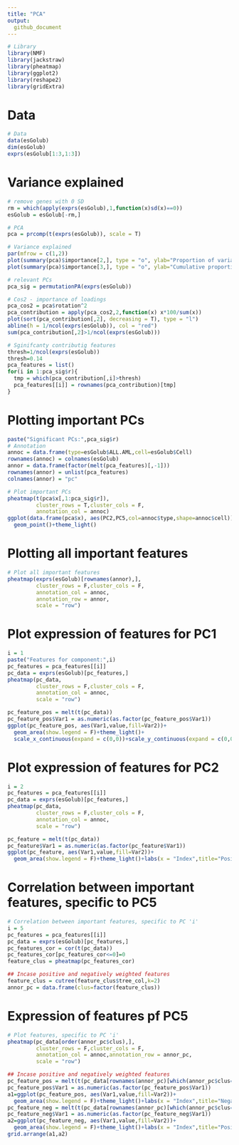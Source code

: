```yaml
---
title: "PCA"
output:
  github_document
---
```


```r

# Library
library(NMF)
library(jackstraw)
library(pheatmap)
library(ggplot2)
library(reshape2)
library(gridExtra)

```

# Data
```r
# Data
data(esGolub)
dim(esGolub)
exprs(esGolub[1:3,1:3])
```


# Variance explained
```r
# remove genes with 0 SD
rm = which(apply(exprs(esGolub),1,function(x)sd(x)==0))
esGolub = esGolub[-rm,]

# PCA
pca = prcomp(t(exprs(esGolub)), scale = T)

# Variance explained
par(mfrow = c(1,2))
plot(summary(pca)$importance[2,], type = "o", ylab="Proportion of variance")
plot(summary(pca)$importance[3,], type = "o", ylab="Cumulative proportion")
```
```r
# relevant PCs
pca_sig = permutationPA(exprs(esGolub))

# Cos2 - importance of loadings
pca_cos2 = pca$rotation^2
pca_contribution = apply(pca_cos2,2,function(x) x*100/sum(x))
plot(sort(pca_contribution[,2], decreasing = T), type = "l")
abline(h = 1/ncol(exprs(esGolub)), col = "red")
sum(pca_contribution[,2]>1/ncol(exprs(esGolub)))

# Sginifcanty contributig features
thresh=1/ncol(exprs(esGolub))
thresh=0.14
pca_features = list()
for(i in 1:pca_sig$r){
  tmp = which(pca_contribution[,i]>thresh)
  pca_features[[i]] = rownames(pca_contribution)[tmp]
}
```

# Plotting important PCs
```r
paste("Significant PCs:",pca_sig$r)
# Annotation
annoc = data.frame(type=esGolub$ALL.AML,cell=esGolub$Cell)
rownames(annoc) = colnames(esGolub)
annor = data.frame(factor(melt(pca_features)[,-1]))
rownames(annor) = unlist(pca_features)
colnames(annor) = "pc"

# Plot important PCs
pheatmap(t(pca$x[,1:pca_sig$r]),
         cluster_rows = T,cluster_cols = F,
         annotation_col = annoc)
ggplot(data.frame(pca$x), aes(PC2,PC5,col=annoc$type,shape=annoc$cell))+
  geom_point()+theme_light()
```

# Plotting all important features
```r
# Plot all important features
pheatmap(exprs(esGolub)[rownames(annor),],
         cluster_rows = F,cluster_cols = F,
         annotation_col = annoc, 
         annotation_row = annor,
         scale = "row")
```

# Plot expression of features for PC1
```r
i = 1
paste("Features for component:",i)
pc_features = pca_features[[i]]
pc_data = exprs(esGolub)[pc_features,]
pheatmap(pc_data,
         cluster_rows = F,cluster_cols = F,
         annotation_col = annoc,
         scale = "row")
```

```r
pc_feature_pos = melt(t(pc_data))
pc_feature_pos$Var1 = as.numeric(as.factor(pc_feature_pos$Var1))
ggplot(pc_feature_pos, aes(Var1,value,fill=Var2))+
  geom_area(show.legend = F)+theme_light()+
  scale_x_continuous(expand = c(0,0))+scale_y_continuous(expand = c(0,0))
```

# Plot expression of features for PC2
```r

i = 2
pc_features = pca_features[[i]]
pc_data = exprs(esGolub)[pc_features,]
pheatmap(pc_data,
         cluster_rows = F,cluster_cols = F,
         annotation_col = annoc,
         scale = "row")
```


```r
pc_feature = melt(t(pc_data))
pc_feature$Var1 = as.numeric(as.factor(pc_feature$Var1))
ggplot(pc_feature, aes(Var1,value,fill=Var2))+
  geom_area(show.legend = F)+theme_light()+labs(x = "Index",title="Positive weighted features")+scale_x_continuous(expand = c(0,0))+scale_y_continuous(expand = c(0,0))
```

# Correlation between important features, specific to PC5
```r
# Correlation between important features, specific to PC 'i'
i = 5
pc_features = pca_features[[i]]
pc_data = exprs(esGolub)[pc_features,]
pc_features_cor = cor(t(pc_data))
pc_features_cor[pc_features_cor<=0]=0
feature_clus = pheatmap(pc_features_cor)

## Incase positive and negatively weighted features
feature_clus = cutree(feature_clus$tree_col,k=2)
annor_pc = data.frame(clus=factor(feature_clus))
```


# Expression of features pf PC5
```r
# Plot features, specific to PC 'i'
pheatmap(pc_data[order(annor_pc$clus),],
         cluster_rows = F,cluster_cols = F,
         annotation_col = annoc,annotation_row = annor_pc,
         scale = "row")
```

```r
## Incase positive and negatively weighted features
pc_feature_pos = melt(t(pc_data[rownames(annor_pc)[which(annor_pc$clus==1)],]))
pc_feature_pos$Var1 = as.numeric(as.factor(pc_feature_pos$Var1))
a1=ggplot(pc_feature_pos, aes(Var1,value,fill=Var2))+
  geom_area(show.legend = F)+theme_light()+labs(x = "Index",title="Negative weighted features")+scale_x_continuous(expand = c(0,0))+scale_y_continuous(expand = c(0,0))
pc_feature_neg = melt(t(pc_data[rownames(annor_pc)[which(annor_pc$clus==2)],]))
pc_feature_neg$Var1 = as.numeric(as.factor(pc_feature_neg$Var1))
a2=ggplot(pc_feature_neg, aes(Var1,value,fill=Var2))+
  geom_area(show.legend = F)+theme_light()+labs(x = "Index",title="Positive weighted features")+scale_x_continuous(expand = c(0,0))+scale_y_continuous(expand = c(0,0))
grid.arrange(a1,a2)

```

